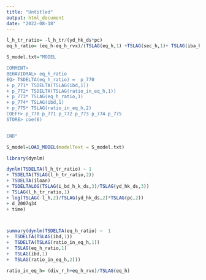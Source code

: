 ```yaml
---
title: "Untitled"
output: html_document
date: "2022-08-18"
---
```


```r
l_h_tr_ratio= -l_h_tr/(yd_hk_ds*pc)
eq_h_ratio= (eq_h-eq_h_rvx)/(TSLAG(eq_h,1) +TSLAG(sec_h,1)+ TSLAG(iba_h,1))
```



```r

S_model.txt="MODEL

COMMENT> 
BEHAVIORAL> eq_h_ratio
EQ> TSDELTA(eq_h_ratio) =  p_770  
+ p_771* TSDELTA(TSLAG(ibd,1))
+ p_772* TSDELTA(TSLAG(ratio_in_eq_h,1))
+ p_773* TSLAG(eq_h_ratio,1)
+ p_774* TSLAG(ibd,1) 
+ p_775* TSLAG(ratio_in_eq_h,2)
COEFF> p_770 p_771 p_772 p_773 p_774 p_775
STORE> coe(6)


END"
```



```r
S_model=LOAD_MODEL(modelText = S_model.txt)
```


```r
library(dynlm)

dynlm(TSDELTA(l_h_tr_ratio) ~ 1 
+ TSDELTA(TSLAG(l_h_tr_ratio,2))
+ TSDELTA(iloan) 
+ TSDELTALOG(TSLAG(i_bd_h_k_ds,3)/TSLAG(yd_hk_ds,3)) 
+ TSLAG(l_h_tr_ratio,1) 
+ log(TSLAG(-l_h,2)/TSLAG(yd_hk_ds,2)*TSLAG(pc,2)) 
+ d_2007q34 
+ time)



summary(dynlm(TSDELTA(eq_h_ratio) ~  1  
+  TSDELTA(TSLAG(ibd,1))
+  TSDELTA(TSLAG(ratio_in_eq_h,1))
+  TSLAG(eq_h_ratio,1)
+  TSLAG(ibd,1) 
+  TSLAG(ratio_in_eq_h,2)))

ratio_in_eq_h= (div_r_h+eq_h_rvx)/TSLAG(eq_h)
```

